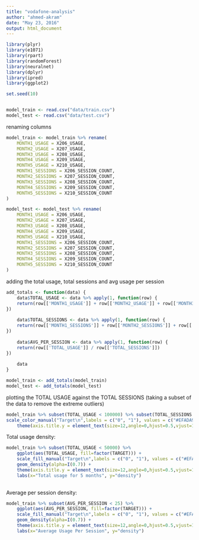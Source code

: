 ```yaml
---
title: "vodafone-analysis"
author: "ahmed-akram"
date: "May 23, 2016"
output: html_document
---
```


```r

library(plyr)
library(e1071)
library(rpart)
library(randomForest)
library(neuralnet)
library(dplyr)
library(ipred)
library(ggplot2)

set.seed(10)


model_train <- read.csv("data/train.csv")
model_test <- read.csv("data/test.csv")
```

renaming columns

```r
model_train <- model_train %>% rename(
    MONTH1_USAGE = X206_USAGE,
    MONTH2_USAGE = X207_USAGE,
    MONTH3_USAGE = X208_USAGE,
    MONTH4_USAGE = X209_USAGE,
    MONTH5_USAGE = X210_USAGE,
    MONTH1_SESSIONS = X206_SESSION_COUNT,
    MONTH2_SESSIONS = X207_SESSION_COUNT,
    MONTH3_SESSIONS = X208_SESSION_COUNT,
    MONTH4_SESSIONS = X209_SESSION_COUNT,
    MONTH5_SESSIONS = X210_SESSION_COUNT
)

model_test <- model_test %>% rename(
    MONTH1_USAGE = X206_USAGE,
    MONTH2_USAGE = X207_USAGE,
    MONTH3_USAGE = X208_USAGE,
    MONTH4_USAGE = X209_USAGE,
    MONTH5_USAGE = X210_USAGE,
    MONTH1_SESSIONS = X206_SESSION_COUNT,
    MONTH2_SESSIONS = X207_SESSION_COUNT,
    MONTH3_SESSIONS = X208_SESSION_COUNT,
    MONTH4_SESSIONS = X209_SESSION_COUNT,
    MONTH5_SESSIONS = X210_SESSION_COUNT
)
```

adding the total usage, total sessions and avg usage per session
```r
add_totals <- function(data) {
	data$TOTAL_USAGE <- data %>% apply(1, function(row) {
	return(row[['MONTH1_USAGE']] + row[['MONTH2_USAGE']] + row[['MONTH3_USAGE']] + row[['MONTH4_USAGE']] + row[['MONTH5_USAGE']])
})	
	
	data$TOTAL_SESSIONS <- data %>% apply(1, function(row) {
	return(row[['MONTH1_SESSIONS']] + row[['MONTH2_SESSIONS']] + row[['MONTH3_SESSIONS']] + row[['MONTH4_SESSIONS']] + row[['MONTH5_SESSIONS']])
})
	
	data$AVG_PER_SESSION <- data %>% apply(1, function(row) {
	return(row[['TOTAL_USAGE']] / row[['TOTAL_SESSIONS']])
})
	
	data
}

model_train <- add_totals(model_train)
model_test <- add_totals(model_test)
```


plotting the TOTAL USAGE against the TOTAL SESSIONS (taking a subset of the data to remove the extreme outliers)
```r
model_train %>% subset(TOTAL_USAGE < 100000) %>% subset(TOTAL_SESSIONS < 20000) %>% ggplot(aes(x=TOTAL_SESSIONS, y=TOTAL_USAGE)) + geom_point(aes(color=factor(TARGET))) +
scale_color_manual("Target\n",labels = c("0", "1"), values = c("#EFADA9", "#69B5C7")) +
	theme(axis.title.y = element_text(size=12,angle=0,hjust=0.5,vjust=1,lineheight=40))
```


Total usage density:
```r
model_train %>% subset(TOTAL_USAGE < 50000) %>% 
	ggplot(aes(TOTAL_USAGE, fill=factor(TARGET))) +
	scale_fill_manual("Target\n",labels = c("0", "1"), values = c("#EFADA9", "#69B5C7")) +
    geom_density(alpha=I(0.7)) +
	theme(axis.title.y = element_text(size=12,angle=0,hjust=0.5,vjust=1,lineheight=40)) + 
	labs(x="Total usage for 5 months", y="density")
	
```


Average per session density:
```r
model_train %>% subset(AVG_PER_SESSION < 25) %>% 
	ggplot(aes(AVG_PER_SESSION, fill=factor(TARGET))) +
	scale_fill_manual("Target\n",labels = c("0", "1"), values = c("#EFADA9", "#69B5C7")) +
    geom_density(alpha=I(0.7)) +
	theme(axis.title.y = element_text(size=12,angle=0,hjust=0.5,vjust=1,lineheight=40)) + 
	labs(x="Average Usage Per Session", y="density")
	
```

